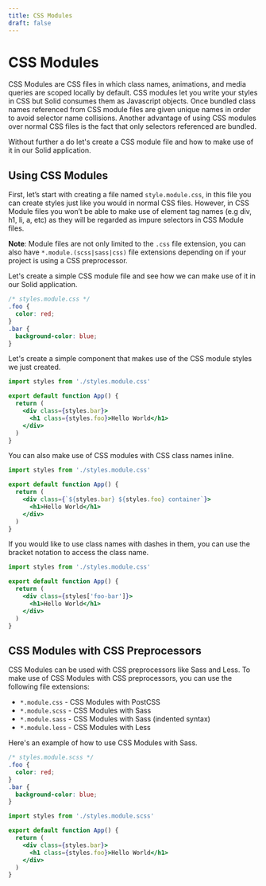 ```yaml
---
title: CSS Modules
draft: false
---
```



# CSS Modules

CSS Modules are CSS files in which class names, animations, and media queries are scoped locally by default. CSS modules let you write your styles in CSS but Solid consumes them as Javascript objects. Once bundled class names referenced from CSS module files are given unique names in order to avoid selector name collisions. Another advantage of using CSS modules over normal CSS files is the fact that only selectors referenced are bundled.

Without further a do let's create a CSS module file and how to make use of it in our Solid application.

## Using CSS Modules 

First, let’s start with creating a file named `style.module.css`, in this file you can create styles just like you would in normal CSS files. However, in CSS Module files you won’t be able to make use of element tag names (e.g div, h1, li, a, etc) as they will be regarded as impure selectors in CSS Module files.

__Note__: Module files are not only limited to the `.css` file extension, you can also have `*.module.(scss|sass|css)` file extensions depending on if your project is using a CSS preprocessor.

Let's create a simple CSS module file and see how we can make use of it in our Solid application.

```css 
/* styles.module.css */
.foo {
  color: red;
}
.bar {
  background-color: blue;
}
```

Let's create a simple component that makes use of the CSS module styles we just created. 

```jsx
import styles from './styles.module.css'

export default function App() {
  return (
    <div class={styles.bar}>
      <h1 class={styles.foo}>Hello World</h1>
    </div>
  )
}
```

You can also make use of CSS modules with CSS class names inline.

```jsx
import styles from './styles.module.css'

export default function App() {
  return (
    <div class={`${styles.bar} ${styles.foo} container`}>
      <h1>Hello World</h1>
    </div>
  )
}
```

If you would like to use class names with dashes in them, you can use the bracket notation to access the class name.

```jsx
import styles from './styles.module.css'

export default function App() {
  return (
    <div class={styles['foo-bar']}>
      <h1>Hello World</h1>
    </div>
  )
}
```

## CSS Modules with CSS Preprocessors

CSS Modules can be used with CSS preprocessors like Sass and Less. To make use of CSS Modules with CSS preprocessors, you can use the following file extensions:

- `*.module.css` - CSS Modules with PostCSS
- `*.module.scss` - CSS Modules with Sass
- `*.module.sass` - CSS Modules with Sass (indented syntax)
- `*.module.less` - CSS Modules with Less

Here's an example of how to use CSS Modules with Sass.

```scss
/* styles.module.scss */
.foo {
  color: red;
}
.bar {
  background-color: blue;
}
```

```jsx
import styles from './styles.module.scss'

export default function App() {
  return (
    <div class={styles.bar}>
      <h1 class={styles.foo}>Hello World</h1>
    </div>
  )
}
```